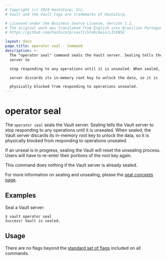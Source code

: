 ```yaml
---
# Copyright (c) 2024 HashiCorp, Inc.
# Vault and the Vault logo are trademarks of HashiCorp.

# Licensed under the Business Source License, Version 1.1.
# The original work was translated from English into Brazilian Portuguese.
# https://github.com/hashicorp/vault/blob/main/LICENSE

layout: docs
page_title: operator seal - Command
description: >-
  The "operator seal" command seals the Vault server. Sealing tells the Vault
  server to

  stop responding to any operations until it is unsealed. When sealed, the Vault

  server discards its in-memory root key to unlock the data, so it is

  physically blocked from responding to operations unsealed.
---
```


# operator seal

The `operator seal` seals the Vault server. Sealing tells the Vault server to
stop responding to any operations until it is unsealed. When sealed, the Vault
server discards its in-memory root key to unlock the data, so it is physically
blocked from responding to operations unsealed.

If an unseal is in progress, sealing the Vault will reset the unsealing process.
Users will have to re-enter their portions of the root key again.

This command does nothing if the Vault server is already sealed.

For more information on sealing and unsealing, please the [seal concepts
page](/vault/docs/concepts/seal).

## Examples

Seal a Vault server:

```shell-session
$ vault operator seal
Success! Vault is sealed.
```

## Usage

There are no flags beyond the [standard set of flags](/vault/docs/commands)
included on all commands.
